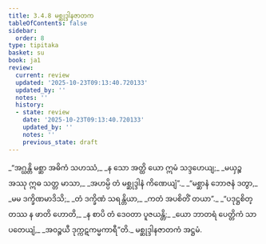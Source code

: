 ```yaml
---
title: 3.4.8 မစ္ဆုဒ္ဒါနဇာတက
tableOfContents: false
sidebar:
  order: 8
type: tipitaka
basket: su
book: ja1
review:
  current: review
  updated: '2025-10-23T09:13:40.720133'
  updated_by: ''
  notes: ''
  history:
  - state: review
    date: '2025-10-23T09:13:40.720133'
    updated_by: ''
    notes: ''
    previous_state: draft
---
```



<ReviewStatus review={frontmatter.review} showDetails={true} />

<HypothesisAnnotation frontmatter={frontmatter} />

<DynamicBreadcrumb />

<Division number="112" book="ja1" e="ch" v="22" p="86">

<Paragraph number="824" type="verses" book="ja1">
_“အဂ္ဃန္တိ မစ္ဆာ အဓိကံ သဟဿံ,_  
_န သော အတ္ထိ ယော ဣမံ သဒ္ဒဟေယျ;_  
_မယှဉ္စ အဿု ဣဓ သတ္တ မာသာ,_  
_အဟမ္ပိ တံ မစ္ဆုဒ္ဒါနံ ကိဏေယျံ”._  

</Paragraph>

</Division>
<Division number="113" book="ja1" e="ch" v="22" p="86">

<Paragraph number="825" type="verses" book="ja1">
_“မစ္ဆာနံ ဘောဇနံ ဒတွာ,_  
_မမ ဒက္ခိဏမာဒိသိ;_  
_တံ ဒက္ခိဏံ သရန္တိယာ,_  
_ကတံ အပစိတိံ တယာ”._  

</Paragraph>

</Division>
<Division number="114" book="ja1" e="ch" v="22" p="87">

<Paragraph number="826" type="verses" book="ja1">
_“ပဒုဋ္ဌစိတ္တဿ န ဖာတိ ဟောတိ,_  
_န စာပိ တံ ဒေဝတာ ပူဇယန္တိ;_  
_ယော ဘာတရံ ပေတ္တိကံ သာပတေယျံ,_  
_အဝဉ္စယီ ဒုက္ကဋကမ္မကာရီ”တိ._  


</Paragraph>
</Division>

<Paragraph number="827" type="center" book="ja1">
မစ္ဆုဒ္ဒါနဇာတကံ အဋ္ဌမံ.
</Paragraph>